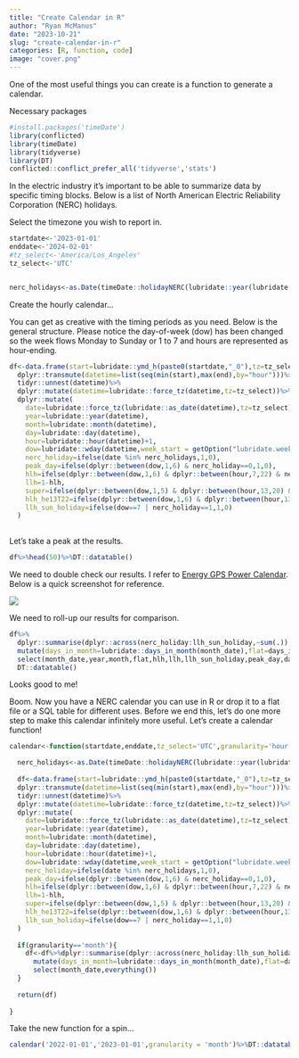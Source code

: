 ```yaml
---
title: "Create Calendar in R"
author: "Ryan McManus"
date: "2023-10-21"
slug: "create-calendar-in-r"
categories: [R, function, code]
image: "cover.png"
---
```


One of the most useful things you can create is a function to generate a calendar.

Necessary packages

```r
#install.packages('timeDate')
library(conflicted)
library(timeDate)
library(tidyverse)
library(DT)
conflicted::conflict_prefer_all('tidyverse','stats')


```

In the electric industry it's important to be able to summarize data by specific timing blocks. Below is a list of North American Electric Reliability Corporation (NERC) holidays.

Select the timezone you wish to report in.

```r
startdate<-'2023-01-01'
enddate<-'2024-02-01'
#tz_select<-'America/Los_Angeles'
tz_select<-'UTC'


nerc_holidays<-as.Date(timeDate::holidayNERC(lubridate::year(lubridate::ymd(startdate)):lubridate::year(lubridate::ymd(enddate)),FinCenter=tz_select))%>%lubridate::force_tz()

```

Create the hourly calendar...

You can get as creative with the timing periods as you need. Below is the general structure. Please notice the day-of-week (dow) has been changed so the week flows Monday to Sunday or 1 to 7 and hours are represented as hour-ending.

```r

df<-data.frame(start=lubridate::ymd_h(paste0(startdate,"_0"),tz=tz_select),end=lubridate::ymd_h(paste0(enddate,"_0")))%>%
  dplyr::transmute(datetime=list(seq(min(start),max(end),by="hour")))%>%
  tidyr::unnest(datetime)%>%
  dplyr::mutate(datetime=lubridate::force_tz(datetime,tz=tz_select))%>%
  dplyr::mutate(
    date=lubridate::force_tz(lubridate::as_date(datetime),tz=tz_select),
    year=lubridate::year(datetime),
    month=lubridate::month(datetime),
    day=lubridate::day(datetime),
    hour=lubridate::hour(datetime)+1,
    dow=lubridate::wday(datetime,week_start = getOption("lubridate.week.start",1)),
    nerc_holiday=ifelse(date %in% nerc_holidays,1,0),
    peak_day=ifelse(dplyr::between(dow,1,6) & nerc_holiday==0,1,0),
    hlh=ifelse(dplyr::between(dow,1,6) & dplyr::between(hour,7,22) & nerc_holiday==0,1,0),
    llh=1-hlh,
    super=ifelse(dplyr::between(dow,1,5) & dplyr::between(hour,13,20) & nerc_holiday==0,1,0),
    hlh_he13T22=ifelse(dplyr::between(dow,1,6) & dplyr::between(hour,13,22) & nerc_holiday==0,1,0),
    llh_sun_holiday=ifelse(dow==7 | nerc_holiday==1,1,0)
  )
                  
```

Let's take a peak at the results.

```r
df%>%head(50)%>%DT::datatable()

```

We need to double check our results. I refer to [Energy GPS Power Calendar](https://www.energygps.com/HomeTools/PowerCalendar "Power Calendar"). Below is a quick screenshot for reference.

![](energy_gps_screenshot.png){fig-align="center"}

We need to roll-up our results for comparison.

```r

df%>%
  dplyr::summarise(dplyr::across(nerc_holiday:llh_sun_holiday,~sum(.)),month_date=max(lubridate::floor_date(date,'month')),.by = c(year,month))%>%
  mutate(days_in_month=lubridate::days_in_month(month_date),flat=days_in_month*24,peak_day=peak_day/24,nerc_holiday=nerc_holiday/24,.after = peak_day)%>%
  select(month_date,year,month,flat,hlh,llh,llh_sun_holiday,peak_day,days_in_month,nerc_holiday)%>%
  DT::datatable()

```

Looks good to me!

Boom. Now you have a NERC calendar you can use in R or drop it to a flat file or a SQL table for different uses. Before we end this, let's do one more step to make this calendar infinitely more useful. Let's create a calendar function!

```r

calendar<-function(startdate,enddate,tz_select='UTC',granularity='hour'){

  nerc_holidays<-as.Date(timeDate::holidayNERC(lubridate::year(lubridate::ymd(startdate)):lubridate::year(lubridate::ymd(enddate)),FinCenter=tz_select))%>%lubridate::force_tz()
  
  df<-data.frame(start=lubridate::ymd_h(paste0(startdate,"_0"),tz=tz_select),end=lubridate::ymd_h(paste0(enddate,"_0")))%>%
  dplyr::transmute(datetime=list(seq(min(start),max(end),by="hour")))%>%
  tidyr::unnest(datetime)%>%
  dplyr::mutate(datetime=lubridate::force_tz(datetime,tz=tz_select))%>%
  dplyr::mutate(
    date=lubridate::force_tz(lubridate::as_date(datetime),tz=tz_select),
    year=lubridate::year(datetime),
    month=lubridate::month(datetime),
    day=lubridate::day(datetime),
    hour=lubridate::hour(datetime)+1,
    dow=lubridate::wday(datetime,week_start = getOption("lubridate.week.start",1)),
    nerc_holiday=ifelse(date %in% nerc_holidays,1,0),
    peak_day=ifelse(dplyr::between(dow,1,6) & nerc_holiday==0,1,0),
    hlh=ifelse(dplyr::between(dow,1,6) & dplyr::between(hour,7,22) & nerc_holiday==0,1,0),
    llh=1-hlh,
    super=ifelse(dplyr::between(dow,1,5) & dplyr::between(hour,13,20) & nerc_holiday==0,1,0),
    hlh_he13T22=ifelse(dplyr::between(dow,1,6) & dplyr::between(hour,13,22) & nerc_holiday==0,1,0),
    llh_sun_holiday=ifelse(dow==7 | nerc_holiday==1,1,0)
  )
  
  if(granularity=='month'){
    df<-df%>%dplyr::summarise(dplyr::across(nerc_holiday:llh_sun_holiday,~sum(.)),month_date=max(lubridate::floor_date(date,'month')),.by = c(year,month))%>%
      mutate(days_in_month=lubridate::days_in_month(month_date),flat=days_in_month*24,peak_day=peak_day/24,nerc_holiday=nerc_holiday/24,.after = peak_day)%>%
      select(month_date,everything())
  }
  
  return(df)
  
}

```

Take the new function for a spin...

```r

calendar('2022-01-01','2023-01-01',granularity = 'month')%>%DT::datatable()

```
